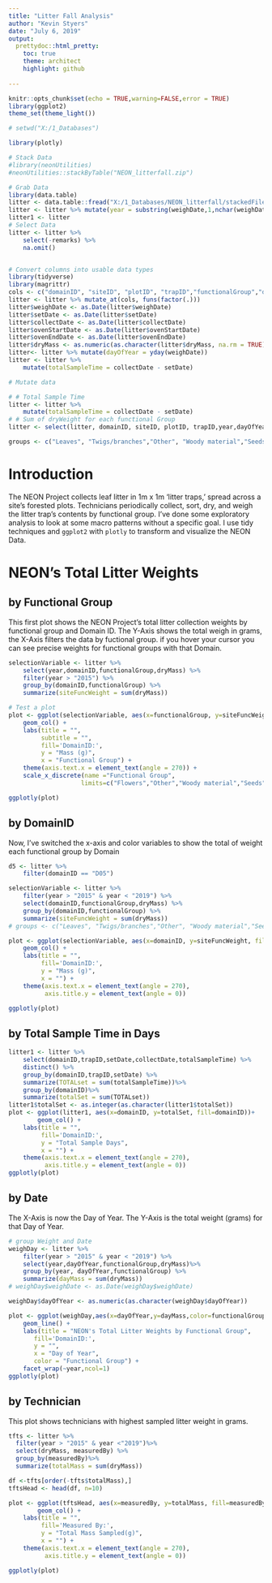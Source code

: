 ```yaml
---
title: "Litter Fall Analysis"
author: "Kevin Styers"
date: "July 6, 2019"
output:
  prettydoc::html_pretty:
    toc: true
    theme: architect
    highlight: github
    
---
```


```r
knitr::opts_chunk$set(echo = TRUE,warning=FALSE,error = TRUE)
library(ggplot2)
theme_set(theme_light())
```

```r
# setwd("X:/1_Databases")

library(plotly)

# Stack Data
#library(neonUtilities)
#neonUtilities::stackByTable("NEON_litterfall.zip")

# Grab Data
library(data.table)
litter <- data.table::fread("X:/1_Databases/NEON_litterfall/stackedFiles/ltr_massdata.csv")
litter <- litter %>% mutate(year = substring(weighDate,1,nchar(weighDate) -6))
litter1 <- litter
# Select Data
litter <- litter %>%
    select(-remarks) %>%
    na.omit()


# Convert columns into usable data types
library(tidyverse)
library(magrittr)
cols <- c("domainID", "siteID", "plotID", "trapID","functionalGroup","dryMass","qaDryMass","measuredBy")
litter <- litter %>% mutate_at(cols, funs(factor(.)))
litter$weighDate <- as.Date(litter$weighDate)
litter$setDate <- as.Date(litter$setDate)
litter$collectDate <- as.Date(litter$collectDate)
litter$ovenStartDate <- as.Date(litter$ovenStartDate)
litter$ovenEndDate <- as.Date(litter$ovenEndDate)
litter$dryMass <- as.numeric(as.character(litter$dryMass, na.rm = TRUE))
litter<- litter %>% mutate(dayOfYear = yday(weighDate))
litter <- litter %>%
    mutate(totalSampleTime = collectDate - setDate)

# Mutate data

# # Total Sample Time
litter <- litter %>%
    mutate(totalSampleTime = collectDate - setDate)
# # Sum of dryWeight for each functional Group
litter <- select(litter, domainID, siteID, plotID, trapID,year,dayOfYear, weighDate, setDate, collectDate, ovenStartDate, ovenEndDate, fieldSampleID, massSampleID, functionalGroup, dryMass, qaDryMass, measuredBy,totalSampleTime,measuredBy)

groups <- c("Leaves", "Twigs/branches","Other", "Woody material","Seeds","Needles","Mixed","Flowers")
```

# Introduction  

The NEON Project collects leaf litter in 1m x 1m 'litter traps,' spread across a site's forested plots. Technicians periodically collect, sort, dry, and weigh the litter trap's contents by functional group. I've done some exploratory analysis to look at some macro patterns without a specific goal. I use tidy techniques and `ggplot2` with `plotly` to transform and visualize the NEON Data.


# NEON's Total Litter Weights 

## by Functional Group  

This first plot shows the NEON Project's total litter collection weights by functional group and Domain ID. The Y-Axis shows the total weigh in grams, the X-Axis filters the data by fuctional group. if you hover your cursor you can see precise weights for functional groups with that Domain.

```r
selectionVariable <- litter %>%
    select(year,domainID,functionalGroup,dryMass) %>%
    filter(year > "2015") %>%
    group_by(domainID,functionalGroup) %>%
    summarize(siteFuncWeight = sum(dryMass))

# Test a plot 
plot <- ggplot(selectionVariable, aes(x=functionalGroup, y=siteFuncWeight, fill = domainID)) +
    geom_col() +
    labs(title = "",
         subtitle = "",
         fill='DomainID:',
         y = "Mass (g)",
         x = "Functional Group") +
    theme(axis.text.x = element_text(angle = 270)) +
    scale_x_discrete(name ="Functional Group", 
                    limits=c("Flowers","Other","Woody material","Seeds","Needles","Mixed","Twigs/branches","Leaves"))

ggplotly(plot)   
```

## by DomainID  

Now, I've switched the x-axis and color variables to show the total of weight each functional group by Domain

```r
d5 <- litter %>%
    filter(domainID == "D05") 

selectionVariable <- litter %>%
    filter(year > "2015" & year < "2019") %>%
    select(domainID,functionalGroup,dryMass) %>%
    group_by(domainID,functionalGroup) %>%
    summarize(siteFuncWeight = sum(dryMass))
# groups <- c("Leaves", "Twigs/branches","Other", "Woody material","Seeds","Needles","Mixed","Flowers")

plot <- ggplot(selectionVariable, aes(x=domainID, y=siteFuncWeight, fill = functionalGroup)) +
    geom_col() +    
    labs(title = "",
         fill='DomainID:',
         y = "Mass (g)",
         x = "") +
    theme(axis.text.x = element_text(angle = 270),
          axis.title.y = element_text(angle = 0))

ggplotly(plot) 
```

## by Total Sample Time in Days  

```r
litter1 <- litter %>%
    select(domainID,trapID,setDate,collectDate,totalSampleTime) %>%
    distinct() %>% 
    group_by(domainID,trapID,setDate) %>%
    summarize(TOTALset = sum(totalSampleTime))%>%
    group_by(domainID)%>%
    summarize(totalSet = sum(TOTALset))
litter1$totalSet <- as.integer(as.character(litter1$totalSet))
plot <- ggplot(litter1, aes(x=domainID, y=totalSet, fill=domainID))+
        geom_col() +    
    labs(title = "",
         fill='DomainID:',
         y = "Total Sample Days",
         x = "") +
    theme(axis.text.x = element_text(angle = 270),
          axis.title.y = element_text(angle = 0))
ggplotly(plot)
```


## by Date

The X-Axis is now the Day of Year. The Y-Axis is the total weight (grams) for that Day of Year.  
```r
# group Weight and Date
weighDay <- litter %>%
    filter(year > "2015" & year < "2019") %>%
    select(year,dayOfYear,functionalGroup,dryMass)%>%
    group_by(year, dayOfYear,functionalGroup) %>%
    summarize(dayMass = sum(dryMass))
# weighDay$weighDate <- as.Date(weighDay$weighDate)

weighDay$dayOfYear <- as.numeric(as.character(weighDay$dayOfYear))

plot <- ggplot(weighDay,aes(x=dayOfYear,y=dayMass,color=functionalGroup))+
    geom_line() +
    labs(title = "NEON's Total Litter Weights by Functional Group",
       fill='DomainID:',
       y = "",
       x = "Day of Year",
       color = "Functional Group") +
    facet_wrap(~year,ncol=1)
ggplotly(plot)
```


## by Technician

This plot shows technicians with highest sampled litter weight in grams.   

```r
tfts <- litter %>%
  filter(year > "2015" & year <"2019")%>%
  select(dryMass, measuredBy) %>%
  group_by(measuredBy)%>%
  summarize(totalMass = sum(dryMass))

df <-tfts[order(-tfts$totalMass),]
tftsHead <- head(df, n=10)

plot <- ggplot(tftsHead, aes(x=measuredBy, y=totalMass, fill=measuredBy))+
        geom_col() +    
    labs(title = "",
         fill='Measured By:',
         y = "Total Mass Sampled(g)",
         x = "") +
    theme(axis.text.x = element_text(angle = 270),
          axis.title.y = element_text(angle = 0))

ggplotly(plot)

```
